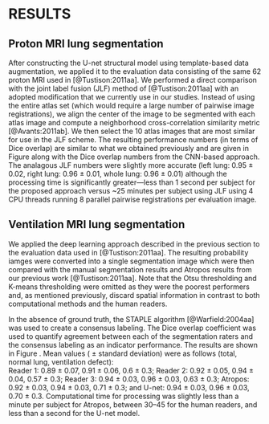 
# RESULTS

## Proton MRI lung segmentation

\begin{figure}[!htb]
\centering
\includegraphics[width=\textwidth]{./Figures/diceProton.pdf}
\caption{The Dice overlap coefficient for the left and right lungs (and their 
combination) between the updated joint label fusion technique (left)
and our deep learning approach (right).  Although slightly less accurate,
the latter requires significantly less computation time.
}
\label{fig:diceProton}
\end{figure}

After constructing the U-net structural model using template-based
data augmentation\footnote{\textcolor{black}{
Although the need for data augmentation techniques is well-established within the
deep learning research community, we performed a smaller 2-D experiment to 
illustrate the potential gain using template-based data augmentation.  Training
data consisted of 50 coronal proton lung MRI with 
lung segmentations.  Data and scripts are available in the companion repository to
the ANTsRNet package, called ANTsRNetExamples, which contains examples for
available architectures.  
Accuracy, in terms of Dice overlap, achieved with augmentation was
left lung: 0.94 $\pm$ 0.02, 
right lung:  0.92 $\pm$ 0.04, and
whole lung: 0.93 $\pm$ 0.03.
Accuracy achieved without augmentation was
left lung: 0.88 $\pm$ 0.13, 
right lung:  0.83 $\pm$ 0.21, and
whole lung: 0.86 $\pm$ 0.16.}
}, we applied it to the evaluation data consisting
of the same 62 proton MRI used in [@Tustison:2011aa].  We performed a direct 
comparison with the joint label fusion (JLF) method of [@Tustison:2011aa] with
an adopted modification that we currently use in our studies.  Instead of using
the entire atlas set (which would require a large number of pairwise image 
registrations), we align the center of the image to be segmented with 
each atlas image and compute a neighborhood cross-correlation similarity metric 
[@Avants:2011ab].  We then select the 10 atlas images that are most similar for
use in the JLF scheme. The resulting performance numbers (in terms of Dice overlap)
are similar to what we obtained previously and are given in Figure \ref{fig:diceProton} 
along with the Dice overlap numbers from the CNN-based approach.  
\textcolor{black}{Accuracy for the latter was left lung: 0.93 $\pm$ 0.03, right lung:  0.94 $\pm$ 0.02, and
whole lung: 0.94 $\pm$ 0.02.}  The analagous JLF numbers were slightly more accurate 
(left lung: 0.95 $\pm$ 0.02, right lung: 0.96 $\pm$ 0.01, whole lung: 0.96 $\pm$ 0.01)
although the processing time is significantly 
greater---less than 1 second per subject for the proposed approach versus ~25 minutes per subject
using JLF using 4 CPU threads running 8 parallel pairwise registrations per 
evaluation image.


## Ventilation MRI lung segmentation

We applied the deep learning approach described in the previous section to 
the evaluation data used in [@Tustison:2011aa].   The resulting probability iamges were converted into a single segmentation
image which were then compared with the manual segmentation results and Atropos
results from our previous work [@Tustison:2011aa].  Note
that the Otsu thresholding and K-means thresholding were omitted as they were 
the poorest performers and, as mentioned previously, discard spatial information
in contrast to both computational methods and the human readers.  

In the absence of ground truth, the STAPLE algorithm [@Warfield:2004aa] was used 
to create a consensus labeling.  The Dice overlap coefficient was used to quantify
agreement between each of the segmentation raters and the consensus labeling as
an indicator performance.  The results are shown in Figure \ref{fig:diceVentilation}.
Mean values ( $\pm$ standard deviation) were as follows (total, normal lung, ventilation
defect):  
Reader 1: 0.89 $\pm$ 0.07, 0.91 $\pm$ 0.06, 0.6 $\pm$ 0.3;
Reader 2: 0.92 $\pm$ 0.05, 0.94 $\pm$ 0.04, 0.57 $\pm$ 0.3;
Reader 3: 0.94 $\pm$ 0.03, 0.96 $\pm$ 0.03, 0.63 $\pm$ 0.3; 
Atropos:  0.92 $\pm$ 0.03, 0.94 $\pm$ 0.03, 0.71 $\pm$ 0.3; and
U-net:    0.94 $\pm$ 0.03, 0.96 $\pm$ 0.03, 0.70 $\pm$ 0.3.
Computational time for processing was slightly less than a minute per subject for
Atropos, between 30--45 for the human readers, and less than a second for the 
U-net model.  


\begin{figure}[!htb]
\centering
\includegraphics[width=\textwidth]{./Figures/ventilationStaple.pdf}
\caption{The Dice overlap coefficient for total, normal lung, and 
ventilation defect regions for segmentation of the evaluation data
set.  
}
\label{fig:diceVentilation}
\end{figure}



<!--

Using both 3He and 1H image data, which were acquired simultaneously, a trained 
radiologist (denoted ‘‘Radiologist 3’’ in Table 1 and Fig. 9) segmented the whole 
lungs for each of 18 subjects (4 normals and 14 diagnosed subjects with cystic 
fibrosis) using the ITK-SNAP image annotation tool (23). By simultaneously referring 
to both coregistered images, in which the mouse cursor was linked between the two 
image sets, manual segmentation was facilitated over using either modality alone. 
This and two other radiologists, as well as the first author, manually segmented the 
ventilation defects within the masked lung regions for all 18 subjects. Atropos was 
also used to segment the ventilation defects using four classes where the lower two 
classes represented the ventilation defect regions and the upper two classes 
represented the normal ventilation regions.  Since there is no ground truth for these 
data, a consensus labeling using the simultaneous truth and performance level 
estimation (STAPLE) algorithm (24) was used as a probabilistic estimate of the 
ground truth segmentation for each of the 18 subjects. The identification of the 
defect and normally ventilated regions produced by each of the five readers (both 
human and Atropos) for each of the 18 subjects resulted in 18 * 5 1⁄4 90 total 
segmentations. Fusing several segmentations of the same object by different raters, 
STAPLE iteratively estimates the performance level of each rater while simultaneously 
producing a probabilistic estimate of the true segmentation. In this fashion, STAPLE 
was used to produce 18 such proba- bilistic ground truth estimates, one for each subject. 
Since a byproduct of STAPLE is a performance estima- tion of each rater, performance 
comparison for each rater for each subject can be analyzed. Tabulating the sensitivity 
and specificity values of each rater over all 18 subjects on a voxel-by-voxel basis 
summarizes this comparison. Although not included with the STAPLE consensus estimation, 
we calculated the K-means and Otsu voxel classifications (using four classes) for each 
subject and also used the STAPLE probabilistic esti- mate of the ground truth to 
calculate the sensitivity and specificity values for these methods.

-->